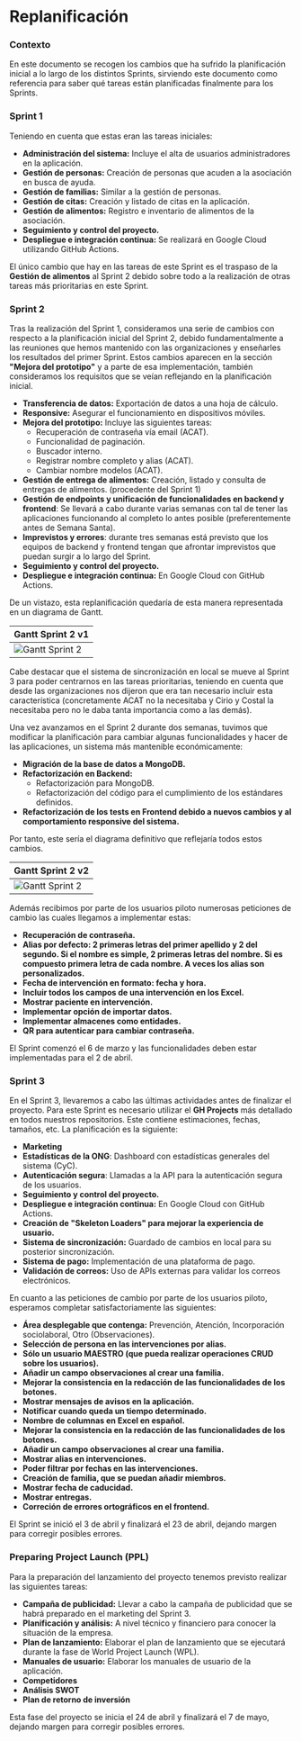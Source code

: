 # Replanificación

### Contexto

En este documento se recogen los cambios que ha sufrido la planificación inicial a lo largo de los distintos Sprints, 
sirviendo este documento como referencia para saber qué tareas están planificadas finalmente para los Sprints.

### Sprint 1

Teniendo en cuenta que estas eran las tareas iniciales:

- **Administración del sistema:** Incluye el alta de usuarios administradores en la aplicación.
- **Gestión de personas:** Creación de personas que acuden a la asociación en busca de ayuda.
- **Gestión de familias:** Similar a la gestión de personas.
- **Gestión de citas:** Creación y listado de citas en la aplicación.
- **Gestión de alimentos:** Registro e inventario de alimentos de la asociación.
- **Seguimiento y control del proyecto.**
- **Despliegue e integración continua:** Se realizará en Google Cloud utilizando GitHub Actions.

El único cambio que hay en las tareas de este Sprint es el traspaso de la **Gestión de alimentos** al Sprint 2 debido sobre todo a la realización de otras tareas más prioritarias en este Sprint.

### Sprint 2

Tras la realización del Sprint 1, consideramos una serie de cambios con respecto a la planificación inicial del Sprint 2, debido fundamentalmente a las reuniones que hemos mantenido con las organizaciones y enseñarles los resultados del primer Sprint.
Estos cambios aparecen en la sección **"Mejora del prototipo"** y a parte de esa implementación, también consideramos los requisitos que se veían reflejando en la planificación inicial.

- **Transferencia de datos:** Exportación de datos a una hoja de cálculo.
- **Responsive:** Asegurar el funcionamiento en dispositivos móviles.
- **Mejora del prototipo:** Incluye las siguientes tareas:
  * Recuperación de contraseña vía email (ACAT).
  * Funcionalidad de paginación.
  * Buscador interno.
  * Registrar nombre completo y alias (ACAT).
  * Cambiar nombre modelos (ACAT).
- **Gestión de entrega de alimentos:** Creación, listado y consulta de entregas de alimentos. (procedente del Sprint 1)
- **Gestión de endpoints y unificación de funcionalidades en backend y frontend**: Se llevará a cabo durante varias semanas con tal de tener las aplicaciones funcionando al completo lo antes posible (preferentemente antes de Semana Santa). 
- **Imprevistos y errores**: durante tres semanas está previsto que los equipos de backend y frontend tengan que afrontar imprevistos que puedan surgir a lo largo del Sprint.
- **Seguimiento y control del proyecto.**
- **Despliegue e integración continua:** En Google Cloud con GitHub Actions.

De un vistazo, esta replanificación quedaría de esta manera representada en un diagrama de Gantt.

| Gantt Sprint 2 v1                                                        |
| --------------------------------------------------------------------------------- |
| ![Gantt Sprint 2](/img/planification/gantt.png) |

Cabe destacar que el sistema de sincronización en local se mueve al Sprint 3 para poder centrarnos en las tareas prioritarias, teniendo en cuenta que desde las organizaciones nos dijeron que era tan necesario incluir esta característica
 (concretamente ACAT no la necesitaba y Cirio y Costal la necesitaba pero no le daba tanta importancia como a las demás).

Una vez avanzamos en el Sprint 2 durante dos semanas, tuvimos que modificar la planificación para cambiar algunas funcionalidades y hacer de las aplicaciones, un sistema más mantenible económicamente:

- **Migración de la base de datos a MongoDB.**
- **Refactorización en Backend:**
  * Refactorización para MongoDB.
  * Refactorización del código para el cumplimiento de los estándares definidos.
- **Refactorización de los tests en Frontend debido a nuevos cambios y al comportamiento responsive del sistema.**

Por tanto, este sería el diagrama definitivo que reflejaría todos estos cambios.

| Gantt Sprint 2 v2                                                        |
| --------------------------------------------------------------------------------- |
| ![Gantt Sprint 2](/img/planification/plan-2.png) |

Además recibimos por parte de los usuarios piloto numerosas peticiones de cambio las cuales llegamos a implementar estas:

- **Recuperación de contraseña.**
- **Alias por defecto: 2 primeras letras del primer apellido y 2 del segundo. Si el nombre es simple, 2 primeras letras del nombre. Si es compuesto primera letra de cada nombre. A veces los alias son personalizados.**
- **Fecha de intervención en formato: fecha y hora.**
- **Incluir todos los campos de una intervención en los Excel.**
- **Mostrar paciente en intervención.**
- **Implementar opción de importar datos.**
- **Implementar almacenes como entidades.**
- **QR para autenticar para cambiar contraseña.**

El Sprint comenzó el 6 de marzo y las funcionalidades deben estar implementadas para el 2 de abril.

### Sprint 3

En el Sprint 3, llevaremos a cabo las últimas actividades antes de finalizar el proyecto. Para este Sprint es necesario utilizar el **GH Projects** más detallado en todos nuestros repositorios. Este contiene estimaciones, fechas, tamaños, etc. 
La planificación es la siguiente:

- **Marketing**
- **Estadísticas de la ONG**: Dashboard con estadísticas generales del sistema (CyC).
- **Autenticación segura**: Llamadas a la API para la autenticación segura de los usuarios.
- **Seguimiento y control del proyecto.**
- **Despliegue e integración continua:** En Google Cloud con GitHub Actions.
- **Creación de "Skeleton Loaders" para mejorar la experiencia de usuario.**
- **Sistema de sincronización:** Guardado de cambios en local para su posterior sincronización.
- **Sistema de pago:** Implementación de una plataforma de pago.
- **Validación de correos:** Uso de APIs externas para validar los correos electrónicos.

En cuanto a las peticiones de cambio por parte de los usuarios piloto, esperamos completar satisfactoriamente las siguientes:

- **Área desplegable que contenga:** Prevención, Atención, Incorporación sociolaboral, Otro (Observaciones).
- **Selección de persona en las intervenciones por alias.**
- **Sólo un usuario MAESTRO (que pueda realizar operaciones CRUD sobre los usuarios).**
- **Añadir un campo observaciones al crear una familia.**
- **Mejorar la consistencia en la redacción de las funcionalidades de los botones.**
- **Mostrar mensajes de avisos en la aplicación.**
- **Notificar cuando queda un tiempo determinado.**
- **Nombre de columnas en Excel en español.**
- **Mejorar la consistencia en la redacción de las funcionalidades de los botones.**
- **Añadir un campo observaciones al crear una familia.**
- **Mostrar alias en intervenciones.**
- **Poder filtrar por fechas en las intervenciones.**
- **Creación de familia, que se puedan añadir miembros.**
- **Mostrar fecha de caducidad.**
- **Mostrar entregas.**
- **Correción de errores ortográficos en el frontend.**


El Sprint se inició el 3 de abril y finalizará el 23 de abril, dejando margen para corregir posibles errores.

### Preparing Project Launch (PPL)

Para la preparación del lanzamiento del proyecto tenemos previsto realizar las siguientes tareas:

- **Campaña de publicidad:** Llevar a cabo la campaña de publicidad que se habrá preparado en el marketing del Sprint 3.
- **Planificación y análisis:** A nivel técnico y financiero para conocer la situación de la empresa.
- **Plan de lanzamiento:** Elaborar el plan de lanzamiento que se ejecutará durante la fase de World Project Launch (WPL).
- **Manuales de usuario:** Elaborar los manuales de usuario de la aplicación.
- **Competidores**
- **Análisis SWOT**
- **Plan de retorno de inversión**

Esta fase del proyecto se inicia el 24 de abril y finalizará el 7 de mayo, dejando margen para corregir posibles errores.
